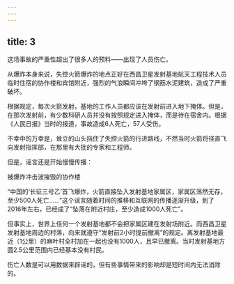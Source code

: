 ```yaml
---
---
---
```

title: 3
---



这场事故的严重性超出了很多人的预料——出现了人员伤亡。

从爆炸本身来说，失控火箭爆炸的地点正好在西昌卫星发射基地航天工程技术人员临时住宿的协作楼和宾馆附近，强烈的气浪瞬间冲垮了钢筋水泥建筑，造成了严重破坏。

根据规定，每次火箭发射，基地的工作人员都应该在发射前进入地下掩体。但是，在那次发射前，有少数科研人员并没有按照规定进入掩体，而是待在宿舍内。根据《人民日报》当时的报道，事故造成6人死亡，57人受伤。

不幸中的万幸是，耸立的山头挡住了失控火箭的行进路线，不然当时火箭将径直飞向发射指挥部，在那里有大批的专家和工程师。

但是，谣言还是开始慢慢传播：

被爆炸冲击波摧毁的协作楼



“中国的‘长征三号乙’首飞爆炸，火箭直接坠入发射基地家属区，家属区荡然无存，至少500人死亡……”这个谣言随着时间的推移和互联网的传播逐渐升级，到了2016年左右，已经成了“坠落在附近村庄，至少造成1000人死亡”。

但事实上，世界上任何一个发射基地都不会把家属区建在发射场附近。而西昌卫星发射基地周边的村落，向来就遵守“发射前2小时提前撤离”的规定。离发射基地最近（1公里）的麻叶村全村加在一起也没有1000人，且早已撤离。当时发射基地方圆2.5公里范围内已经基本没有村民。

伤亡人数是可以用数据来辟谣的，但有些事情带来的影响却是短时间内无法消除的。